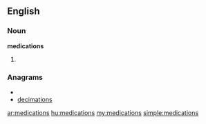 ==English==

===Noun===
'''medications'''

# {{plural of|[[medication]]}}

===Anagrams===
* {{alphagram|acdeiimnost}}
* [[decimations#English|decimations]]

[[ar:medications]]
[[hu:medications]]
[[my:medications]]
[[simple:medications]]